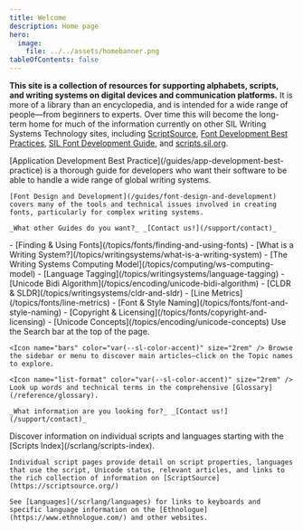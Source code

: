 ```yaml
---
title: Welcome
description: Home page
hero:
  image:
    file: ../../assets/homebanner.png
tableOfContents: false
---
```



**This site is a collection of resources for supporting alphabets, scripts, and writing systems on digital devices and communication platforms.** It is more of a library than an encyclopedia, and is intended for a wide range of people—from beginners to experts. Over time this will become the long-term home for much of the information currently on other SIL Writing Systems Technology sites, including [ScriptSource][ss], [Font Development Best Practices][fdbp], [SIL Font Development Guide][silfontdev], and [scripts.sil.org][sso].

[fdbp]: https://silnrsi.github.io/FDBP/en-US/index.html
[silfontdev]: https://silnrsi.github.io/silfontdev/en-US/index.html
[ss]: https://scriptsource.org/
[sso]: https://scripts.sil.org/

<CardGrid>
  <Card title="Guides" icon="open-book">
    [Application Development Best Practice](/guides/app-development-best-practice) is a thorough guide for developers who want their software to be able to handle a wide range of global writing systems.

    [Font Design and Development](/guides/font-design-and-development) covers many of the tools and technical issues involved in creating fonts, particularly for complex writing systems.

    _What other Guides do you want?_ _[Contact us!](/support/contact)_
  </Card>
  <Card title="Featured Articles" icon="star">
    - [Finding & Using Fonts](/topics/fonts/finding-and-using-fonts)
    - [What is a Writing System?](/topics/writingsystems/what-is-a-writing-system)
    - [The Writing Systems Computing Model](/topics/computing/ws-computing-model)
    - [Language Tagging](/topics/writingsystems/language-tagging)
    - [Unicode Bidi Algorithm](/topics/encoding/unicode-bidi-algorithm)
    - [CLDR & SLDR](/topics/writingsystems/cldr-and-sldr)
    - [Line Metrics](/topics/fonts/line-metrics)
    - [Font & Style Naming](/topics/fonts/font-and-style-naming)
    - [Copyright & Licensing](/topics/fonts/copyright-and-licensing)
    - [Unicode Concepts](/topics/encoding/unicode-concepts)
  </Card>
  <Card title="Finding Information" icon="magnifier">
    <Icon name="up-arrow" color="var(--sl-color-accent)" size="2rem" /> Use the Search bar at the top of the page.

    <Icon name="bars" color="var(--sl-color-accent)" size="2rem" /> Browse the sidebar or menu to discover main articles—click on the Topic names to explore.

    <Icon name="list-format" color="var(--sl-color-accent)" size="2rem" /> Look up words and technical terms in the comprehensive [Glossary](/reference/glossary).

    _What information are you looking for?_ _[Contact us!](/support/contact)_

  </Card>
  <Card title="Scripts & Languages" icon="pencil">
    Discover information on individual scripts and languages starting with the [Scripts Index](/scrlang/scripts-index).
    
    Individual script pages provide detail on script properties, languages that use the script, Unicode status, relevant articles, and links to the rich collection of information on [ScriptSource](https://scriptsource.org/)

    See [Languages](/scrlang/languages) for links to keyboards and specific language information on the [Ethnologue](https://www.ethnologue.com/) and other websites.
  </Card>
</CardGrid>
